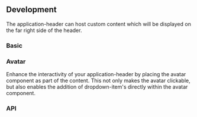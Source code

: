 

## Development

The application-header can host custom content which will be displayed on the far right side of the header.

### Basic

<ApplicationHeaderPlayground height="18rem" />

### Avatar

Enhance the interactivity of your application-header by placing the avatar component as part of the content. This not only makes the avatar clickable, but also enables the addition of dropdown-item's directly within the avatar component.

### API

<PropsApi />
